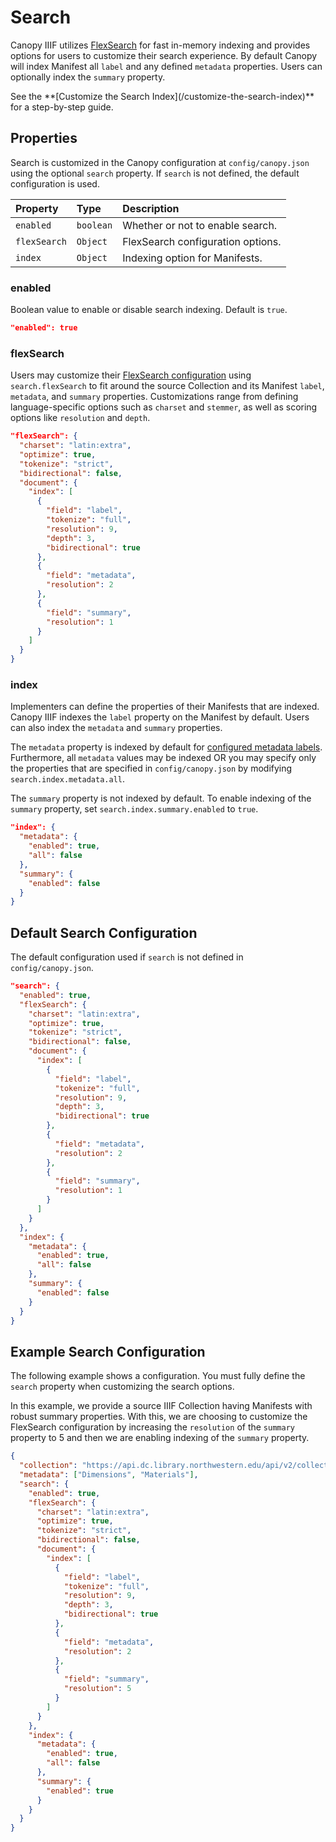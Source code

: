 
# Search

Canopy IIIF utilizes [FlexSearch](https://github.com/nextapps-de/flexsearch) for fast in-memory indexing and provides options for users to customize their search experience. By default Canopy will index Manifest all `label` and any defined `metadata` properties. Users can optionally index the `summary` property.

<Callout type="info">
  See the **[Customize the Search Index](/customize-the-search-index)** for a
  step-by-step guide.
</Callout>

## Properties

Search is customized in the Canopy configuration at `config/canopy.json` using the optional `search` property. If `search` is not defined, the default configuration is used.

| Property     | Type      | Description                       |
| :----------- | :-------- | :-------------------------------- |
| `enabled`    | `boolean` | Whether or not to enable search.  |
| `flexSearch` | `Object`  | FlexSearch configuration options. |
| `index`      | `Object`  | Indexing option for Manifests.    |

### enabled

Boolean value to enable or disable search indexing. Default is `true`.

```json
"enabled": true
```

### flexSearch

Users may customize their [FlexSearch configuration](https://github.com/nextapps-de/flexsearch#options) using `search.flexSearch` to fit around the source Collection and its Manifest `label`, `metadata`, and `summary` properties. Customizations range from defining language-specific options such as `charset` and `stemmer`, as well as scoring options like `resolution` and `depth`.

```json
"flexSearch": {
  "charset": "latin:extra",
  "optimize": true,
  "tokenize": "strict",
  "bidirectional": false,
  "document": {
    "index": [
      {
        "field": "label",
        "tokenize": "full",
        "resolution": 9,
        "depth": 3,
        "bidirectional": true
      },
      {
        "field": "metadata",
        "resolution": 2
      },
      {
        "field": "summary",
        "resolution": 1
      }
    ]
  }
}
```

### index

Implementers can define the properties of their Manifests that are indexed. Canopy IIIF indexes the `label` property on the Manifest by default. Users can also index the `metadata` and `summary` properties.

The `metadata` property is indexed by default for [configured metadata labels](/docs/configuration#metadata). Furthermore, all `metadata` values may be indexed OR you may specify only the properties that are specified in `config/canopy.json` by modifying `search.index.metadata.all`.

The `summary` property is not indexed by default. To enable indexing of the `summary` property, set `search.index.summary.enabled` to `true`.

```json
"index": {
  "metadata": {
    "enabled": true,
    "all": false
  },
  "summary": {
    "enabled": false
  }
}
```

## Default Search Configuration

The default configuration used if `search` is not defined in `config/canopy.json`.

```json copy
"search": {
  "enabled": true,
  "flexSearch": {
    "charset": "latin:extra",
    "optimize": true,
    "tokenize": "strict",
    "bidirectional": false,
    "document": {
      "index": [
        {
          "field": "label",
          "tokenize": "full",
          "resolution": 9,
          "depth": 3,
          "bidirectional": true
        },
        {
          "field": "metadata",
          "resolution": 2
        },
        {
          "field": "summary",
          "resolution": 1
        }
      ]
    }
  },
  "index": {
    "metadata": {
      "enabled": true,
      "all": false
    },
    "summary": {
      "enabled": false
    }
  }
}
```

## Example Search Configuration

The following example shows a configuration. You must fully define the `search` property when customizing the search options.

In this example, we provide a source IIIF Collection having Manifests with robust summary properties. With this, we are choosing to customize the FlexSearch configuration by increasing the `resolution` of the `summary` property to 5 and then we are enabling indexing of the `summary` property.

```json filename="config/canopy.json" copy {26, 37}
{
  "collection": "https://api.dc.library.northwestern.edu/api/v2/collections/c373ecd2-2c45-45f2-9f9e-52dc244870bd?as=iiif",
  "metadata": ["Dimensions", "Materials"],
  "search": {
    "enabled": true,
    "flexSearch": {
      "charset": "latin:extra",
      "optimize": true,
      "tokenize": "strict",
      "bidirectional": false,
      "document": {
        "index": [
          {
            "field": "label",
            "tokenize": "full",
            "resolution": 9,
            "depth": 3,
            "bidirectional": true
          },
          {
            "field": "metadata",
            "resolution": 2
          },
          {
            "field": "summary",
            "resolution": 5
          }
        ]
      }
    },
    "index": {
      "metadata": {
        "enabled": true,
        "all": false
      },
      "summary": {
        "enabled": true
      }
    }
  }
}
```
